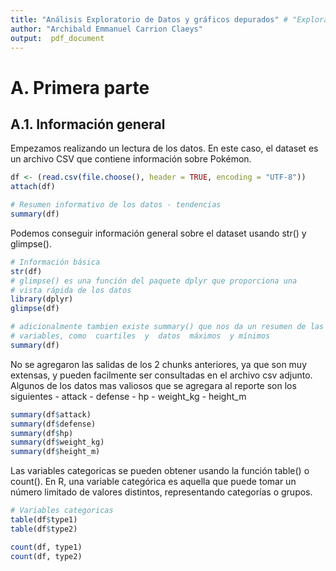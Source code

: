 ```yaml
---
title: "Análisis Exploratorio de Datos y gráficos depurados" # "Exploratory data analysis Pokemon dataset"
author: "Archibald Emmanuel Carrion Claeys"
output:  pdf_document
---
```


# A. Primera parte
## A.1. Información general

Empezamos realizando un lectura de los datos. En este caso, el dataset es un archivo CSV que contiene información sobre Pokémon.

```r
df <- (read.csv(file.choose(), header = TRUE, encoding = "UTF-8"))
attach(df)

# Resumen informativo de los datos - tendencias
summary(df)
``` 

Podemos conseguir información general sobre el dataset usando str() y glimpse().
```r
# Información básica
str(df)
# glimpse() es una función del paquete dplyr que proporciona una
# vista rápida de los datos
library(dplyr)
glimpse(df)

# adicionalmente tambien existe summary() que nos da un resumen de las
# variables, como  cuartiles  y  datos  máximos  y mínimos
summary(df)
```

No se agregaron las salidas de los 2 chunks anteriores, ya que son muy extensas, y pueden facilmente ser consultadas en el archivo csv adjunto.
Algunos de los datos mas valiosos que se agregara al reporte son los siguientes
- attack
- defense
- hp
- weight_kg
- height_m

```r
summary(df$attack)
summary(df$defense)
summary(df$hp)
summary(df$weight_kg)
summary(df$height_m)
```

Las variables categoricas se pueden obtener usando la función table() o count().
En R, una variable categórica es aquella que puede tomar un número limitado de valores distintos, representando categorías o grupos.
```r
# Variables categoricas
table(df$type1)
table(df$type2)

count(df, type1)
count(df, type2)
```

